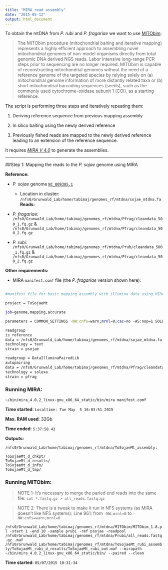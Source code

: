 ```yaml
---
title: "MIRA read assembly"
date: "2015-05-12"
output: html_document
---
```



To obtain the mtDNA from *P. rubi* and *P. fragariae* we want to use [MITObim](http://github.com/chrishah/MITObim):

> The MITObim procedure (mitochondrial baiting and iterative mapping) represents a highly efficient approach to assembling novel mitochondrial genomes of non-model organisms directly from total genomic DNA derived NGS reads. Labor intensive long-range PCR steps prior to sequencing are no longer required. MITObim is capable of reconstructing mitochondrial genomes without the need of a reference genome of the targeted species by relying solely on (a) mitochondrial genome information of more distantly related taxa or (b) short mitochondrial barcoding sequences (seeds), such as the commonly used cytochrome-oxidase subunit 1 (COI), as a starting reference.

The script is performing three steps and iteratively repeating them:

  1. Deriving reference sequence from previous mapping assembly
  
  2. In silico baiting using the newly derived reference
  
  3. Previously fished reads are mapped to the newly derived reference leading to an extension of the reference sequence. 

It requires *[MIRA V 4.0](http://mira-assembler.sourceforge.net/)* to generate the assemblies.

***

##Step 1: Mapping the reads to the *P. sojae* genome using MIRA


**Reference:** 
  
  * *P. sojae* genome [`NC_009385.1`](http://www.ncbi.nlm.nih.gov/nuccore/NC_009385.1)
    * Location in cluster: `/nfs0/Grunwald_Lab/home/tabimaj/genomes_rf/mtdna/sojae_mtdna.fa`
**Reads:**

  * *P. fragariae*: `/nfs0/Grunwald_Lab/home/tabimaj/genomes_rf/mtdna/Pfrag/cleandata_500_1.fq.gz` & `/nfs0/Grunwald_Lab/home/tabimaj/genomes_rf/mtdna/Pfrag/cleandata_500_2.fq.gz`

* *P. rubi*: `/nfs0/Grunwald_Lab/home/tabimaj/genomes_rf/mtdna/Prub/cleandata_500_1.fq.gz` & `/nfs0/Grunwald_Lab/home/tabimaj/genomes_rf/mtdna/Pfrag/cleandata_500_2.fq.gz`
  
**Other requirements:**
  
  * MIRA `manifest.comf` file (the *P. fragariae* version shown here):
  
```bash
  
#manifest file for basic mapping assembly with illumina data using MIRA 4

project = ToSojaeMt

job=genome,mapping,accurate

parameters = COMMON_SETTINGS -NW:cnfs=warn;mrnl=0;cac=no -AS:nop=1 SOLEXA_SETTINGS -CO:msr=no 

readgroup
is_reference
data = /nfs0/Grunwald_Lab/home/tabimaj/genomes_rf/mtdna/sojae_mtdna.fa
technology = text
strain = psojae

readgroup = DataIlluminaPairedLib
autopairing
data = /nfs0/Grunwald_Lab/home/tabimaj/genomes_rf/mtdna/Pfrag/cleandata_500_1.fastq.gz /nfs0/Grunwald_Lab/home/tabimaj/genomes_rf/mtdna/Pfrag/cleandata_500_2.fastq.gz
technology = solexa
strain = pfrag

```

### Running MIRA:

`~/bin/mira_4.0.2_linux-gnu_x86_64_static/bin/mira manifest.comf`

**Time started**: `Localtime: Tue May  5 16:03:51 2015`

**Max. RAM used**: 32Gb

**Time ended**: `5:37:58.43`

**Outputs:**
```
/nfs0/Grunwald_Lab/home/tabimaj/genomes_rf/mtdna/ToSojaeMt_assembly: 

ToSojaeMt_d_chkpt/  
ToSojaeMt_d_results/
ToSojaeMt_d_info/   
ToSojaeMt_d_tmp/
```

### Running MITObim:

> NOTE 1: It's necessary to merge the paried end reads into the same file:
  `cat *.fastq.gz > all_reads.fastq.gz`

> NOTE 2: There is a tweak to make it run in NFS systems (as MIRA doesn't like NFS systems):
  Line 961: from `-NW:mrnl=0` to `-NW:cnfs=warn;mrnl=0 `

`/nfs0/Grunwald_Lab/home/tabimaj/genomes_rf/mtdna/MITObim/MITObim_1.8.pl -start 1 -end 10 -sample prubi -ref psojae -readpool /nfs0/Grunwald_Lab/home/tabimaj/genomes_rf/mtdna/Prubi/all_reads.fastq.gz -maf /nfs0/Grunwald_Lab/home/tabimaj/genomes_rf/mtdna/ToSojaeMt_rubi_assembly/ToSojaeMt_rubi_d_results/ToSojaeMt_rubi_out.maf --mirapath ~/bin/mira_4.0.2_linux-gnu_x86_64_static/bin/ --paired --clean`

**Time started**: `05/07/2015 10:31:34`


